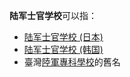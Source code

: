 '''陆军士官学校'''可以指：
* [[陆军士官学校_(日本)|陆军士官学校 (日本)]]
* [[陆军士官学校_(韩国)|陆军士官学校 (韩国)]]
* 臺灣[[陸軍專科學校|陸軍專科學校]]的舊名

{{消歧义|Cat=六字組織機構消歧義}}